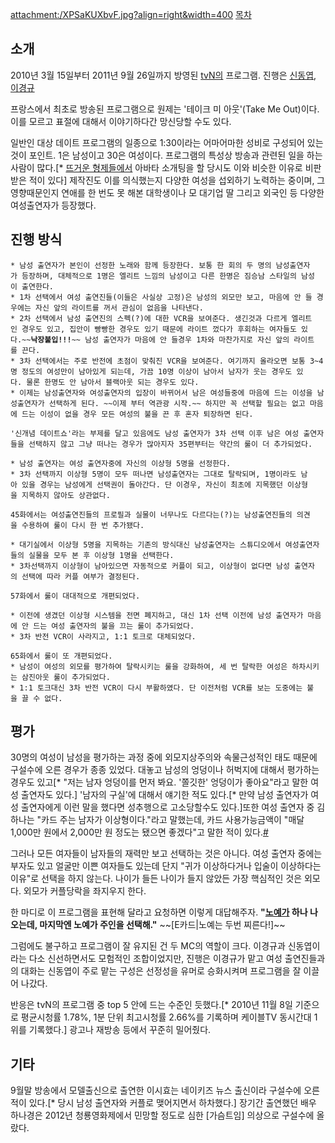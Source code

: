 attachment:/XPSaKUXbvF.jpg?align=right&width=400
[[목차]]

== 소개 ==
2010년 3월 15일부터 2011년 9월 26일까지 방영된 [[tvN]]의 프로그램. 진행은 [[신동엽]], [[이경규]]

프랑스에서 최초로 방송된 프로그램으로 원제는 '테이크 미 아웃'(Take Me Out)이다. 이를 모르고 표절에 대해서 이야기하다간 망신당할 수도 있다.

일반인 대상 데이트 프로그램의 일종으로 1:30이라는 어마어마한 성비로 구성되어 있는 것이 포인트. 1은 남성이고 30은 여성이다. 프로그램의 특성상 방송과 관련된 일을 하는 사람이 많다.[* [[뜨거운 형제들]]에서 아바타 소개팅을 할 당시도 이와 비슷한 이유로 비판 받은 적이 있다] 제작진도 이를 의식했는지 다양한 여성을 섭외하기 노력하는 중이며, 그 영향때문인지 연애를 한 번도 못 해본 대학생이나 모 대기업 딸 그리고 외국인 등 다양한 여성출연자가 등장했다.

== 진행 방식 ==
 * 남성 출연자가 본인이 선정한 노래와 함께 등장한다. 보통 한 회의 두 명의 남성출연자가 등장하며, 대체적으로 1명은 엘리트 느낌의 남성이고 다른 한명은 짐승남 스타일의 남성이 출연한다.
 * 1차 선택에서 여성 출연진들(이들은 사실상 고정)은 남성의 외모만 보고, 마음에 안 들 경우에는 자신 앞의 라이트를 꺼서 관심이 없음을 나타낸다.
 * 2차 선택에서 남성 출연진의 스펙(?)에 대한 VCR을 보여준다. 생긴것과 다르게 엘리트인 경우도 있고, 집안이 빵빵한 경우도 있기 때문에 라이트 껐다가 후회하는 여자들도 있다.~~'''낙장불입!!!'''~~ 남성 출연자가 마음에 안 들경우 1차와 마찬가지로 자신 앞의 라이트를 끈다.
 * 3차 선택에서는 주로 반전에 초점이 맞춰진 VCR을 보여준다. 여기까지 올라오면 보통 3~4명 정도의 여성만이 남아있게 되는데, 가끔 10명 이상이 남아서 남자가 웃는 경우도 있다. 물론 한명도 안 남아서 블랙아웃 되는 경우도 있다. 
 * 이제는 남성출연자와 여성출연자의 입장이 바뀌어서 남은 여성들중에 마음에 드는 이성을 남성출연자가 선택하게 된다. ~~이제 부터 역관광 시작.~~ 하지만 꼭 선택할 필요는 없고 마음에 드는 이성이 없을 경우 모든 여성의 불을 끈 후 혼자 퇴장하면 된다.

 '신개념 데이트쇼'라는 부제를 달고 있음에도 남성 출연자가 3차 선택 이후 남은 여성 출연자들을 선택하지 않고 그냥 떠나는 경우가 많아지자 35편부터는 약간의 룰이 더 추가되었다.

 * 남성 출연자는 여성 출연자중에 자신의 이상형 5명을 선정한다.
 * 3차 선택까지 이상형 5명이 모두 떠나면 남성출연자는 그대로 탈락되며, 1명이라도 남아 있을 경우는 남성에게 선택권이 돌아간다. 단 이경우, 자신이 최초에 지목했던 이상형을 지목하지 않아도 상관없다.

 45화에서는 여성출연진들의 프로필과 실물이 너무나도 다르다는(?)는 남성출연진들의 의견을 수용하여 룰이 다시 한 번 추가됐다.

 * 대기실에서 이상형 5명을 지목하는 기존의 방식대신 남성출연자는 스튜디오에서 여성출연자들의 실물을 모두 본 후 이상형 1명을 선택한다.
 * 3차선택까지 이상형이 남아있으면 자동적으로 커플이 되고, 이상형이 없다면 남성 출연자의 선택에 따라 커플 여부가 결정된다.

 57화에서 룰이 대대적으로 개편되었다.

 * 이전에 생겼던 이상형 시스템을 전면 폐지하고, 대신 1차 선택 이전에 남성 출연자가 마음에 안 드는 여성 출연자의 불을 끄는 룰이 추가되었다.
 * 3차 반전 VCR이 사라지고, 1:1 토크로 대체되었다.

 65화에서 룰이 또 개편되었다.
 * 남성이 여성의 외모를 평가하여 탈락시키는 룰을 강화하여, 세 번 탈락한 여성은 하차시키는 삼진아웃 룰이 추가되었다.
 * 1:1 토크대신 3차 반전 VCR이 다시 부활하였다. 단 이전처럼 VCR를 보는 도중에는 불을 끌 수 없다.

== 평가 ==
30명의 여성이 남성을 평가하는 과정 중에 외모지상주의와 속물근성적인 태도 때문에 구설수에 오른 경우가 종종 있었다. 대놓고 남성의 엉덩이나 허벅지에 대해서 평가하는 경우도 있고[* "저는 남자 엉덩이를 먼저 봐요. '쫄깃한' 엉덩이가 좋아요"라고 말한 여성 출연자도 있다.] '남자의 구실'에 대해서 얘기한 적도 있다.[* 만약 남성 출연자가 여성 출연자에게 이런 말을 했다면 성추행으로 고소당할수도 있다.]또한 여성 출연자 중 김하나는 "카드 주는 남자가 이상형이다."라고 말했는데, 카드 사용가능금액이  "매달 1,000만 원에서 2,000만 원 정도는 됐으면 좋겠다"고 말한 적이 있다.[http://www.kwnews.co.kr/nview.asp?s=801&aid=210101400176 #]

그러나 모든 여자들이 남자들의 재력만 보고 선택하는 것은 아니다. 여성 출연자 중에는 부자도 있고 얼굴만 이쁜 여자들도 있는데 단지 "귀가 이상하다거나 입술이 이상하다는 이유"로 선택을 하지 않는다. 나이가 들든 나이가 들지 않았든
가장 핵심적인 것은 외모다. 외모가 커플당락을 좌지우지 한다. 

한 마디로 이 프로그램을 표현해 달라고 요청하면 이렇게 대답해주자.
'''"[[노예]]가 하나 나오는데, 마지막엔 노예가 주인을 선택해."''' 
~~[E카드|노예는 두번 찌른다!]~~

그럼에도 불구하고 프로그램이 잘 유지된 건 두 MC의 역할이 크다. 이경규과 신동엽이라는 다소 신선하면서도 모험적인 조합이었지만, 진행은 이경규가 맡고 여성 출연진들과의 대화는 신동엽이 주로 맡는 구성은 선정성을 유머로 승화시켜며 프로그램을 잘 이끌어 나갔다.

반응은 tvN의 프로그램 중 top 5 안에 드는 수준인 듯했다.[* 2010년 11월 8일 기준으로 평균시청률 1.78%, 1분 단위 최고시청률 2.66%를 기록하며 케이블TV 동시간대 1위를 기록했다.] 광고나 재방송 등에서 꾸준히 밀어줬다.

== 기타 ==
9월말 방송에서 모델출신으로 출연한 이시효는 네이키즈 뉴스 출신이라 구설수에 오른적이 있다.[* 당시 남성 출연자와 커플로 맺어지면서 하차했다.]
장기간 출연했던 배우 하나경은 2012년 청룡영화제에서 민망할 정도로 심한 [가슴트임] 의상으로 구설수에 올랐다.
